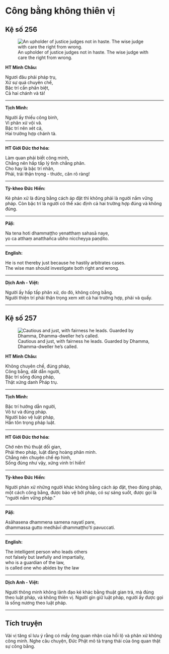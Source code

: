 # Công bằng không thiên vị {- #cong-bang-khong-thien-vi}

## Kệ số 256 {- #ke-so-256}

![An upholder of justice judges not in haste. The wise judge with care the right from wrong.](images/kinh-phap-cu-ke-so-256-dhammapada-verse-256.jpg){fig-align="center" .lightbox}

**HT Minh Châu:**

Ngươi đâu phải pháp trụ,  
Xử sự quá chuyên chế,  
Bậc trí cần phân biệt,  
Cả hai chánh và tà!  

<hr class="divider">

**Tịch Minh:**

Người ấy thiếu công bình,  
Vì phân xử vội vã.  
Bậc trí nên xét cả,  
Hai trường hợp chánh tà.  

<hr class="divider">

**HT Giới Đức thơ hóa:**

Làm quan phải biết công minh,  
Chẳng nên hấp tấp lý tình chẳng phân.  
Cho hay là bậc trí nhân,  
Phải, trái thận trọng - thước, cân rõ ràng!  

<hr class="divider">

**Tỳ-kheo Đức Hiền:**

Kẻ phán xử là đúng bằng cách áp đặt thì không phải là người nắm vững pháp. Còn bậc trí là người có thể xác định cả hai trường hợp đúng và không đúng.  

<hr class="divider">

**Pāḷi:**

Na tena hoti dhammaṭṭho yenatthaṃ sahasā naye,  
yo ca atthaṃ anatthañca ubho niccheyya paṇḍito.  

<hr class="divider">

**English:**

He is not thereby just because he hastily arbitrates cases.  
The wise man should investigate both right and wrong.  

<hr class="divider">

**Dịch Anh - Việt:**

Người ấy hấp tấp phân xử, do đó, không công bằng.  
Người thiện trí phải thận trọng xem xét cả hai trường hợp, phải và quấy.  

<hr class="divider">

## Kệ số 257 {- #ke-so-257}

![Cautious and just, with fairness he leads. Guarded by Dhamma, Dhamma-dweller he’s called.](images/kinh-phap-cu-ke-so-257-dhammapada-verse-257.jpg){fig-align="center" .lightbox}

**HT Minh Châu:**

Không chuyên chế, đúng pháp,  
Công bằng, dắt dẫn người,  
Bậc trí sống đúng pháp,  
Thật xứng danh Pháp trụ.  

<hr class="divider">

**Tịch Minh:**

Bậc trí hướng dẫn người,  
Vô tư và đúng pháp.  
Người bảo vệ luật pháp,  
Hẳn tôn trọng pháp luật.  

<hr class="divider">

**HT Giới Đức thơ hóa:**

Chớ nên thủ thuật dối gian,  
Phải theo pháp, luật đàng hoàng phân minh.  
Chẳng nên chuyên chế ép hình,  
Sống đúng như vậy, xứng vinh trí hiền!  

<hr class="divider">

**Tỳ-kheo Đức Hiền:**

Người phán xử những người khác không bằng cách áp đặt, theo đúng pháp, một cách công bằng, được bảo vệ bởi pháp, có sự sáng suốt, được gọi là “người nắm vững pháp.”  

<hr class="divider">

**Pāḷi:**

Asāhasena dhammena samena nayatī pare,  
dhammassa gutto medhāvī dhammaṭṭho’ti pavuccati.  

<hr class="divider">

**English:**

The intelligent person who leads others  
not falsely but lawfully and impartially,  
who is a guardian of the law,  
is called one who abides by the law  

<hr class="divider">

**Dịch Anh - Việt:**

Người thông minh không lãnh đạo kẻ khác bằng thuật gian trá, mà đúng theo luật pháp, và không thiên vị. Người gìn giữ luật pháp, người ấy được gọi là sống nương theo luật pháp.  

<hr class="divider">

## Tích truyện {- #tich-truyen}

Vài vị tăng sĩ lưu ý rằng có mấy ông quan nhận của hối lộ và phân xử không công minh. Nghe câu chuyện, Ðức Phật mô tả trạng thái của ông quan thật sự công bằng.